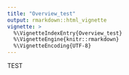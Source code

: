 ```yaml
---
title: "Overview_test"
output: rmarkdown::html_vignette
vignette: >
  %\VignetteIndexEntry{Overview_test}
  %\VignetteEngine{knitr::rmarkdown}
  %\VignetteEncoding{UTF-8}
---
```


TEST


